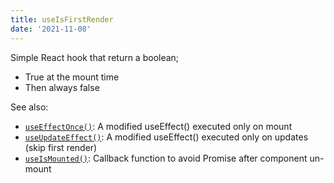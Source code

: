 ```yaml
---
title: useIsFirstRender
date: '2021-11-08'
---
```


Simple React hook that return a boolean;

- True at the mount time
- Then always false

See also:

- [`useEffectOnce()`](/react-hook/use-effect-once): A modified useEffect() executed only on mount
- [`useUpdateEffect()`](/react-hook/use-update-effect): A modified useEffect() executed only on updates (skip first render)
- [`useIsMounted()`](/react-hook/use-is-mounted): Callback function to avoid Promise after component un-mount
